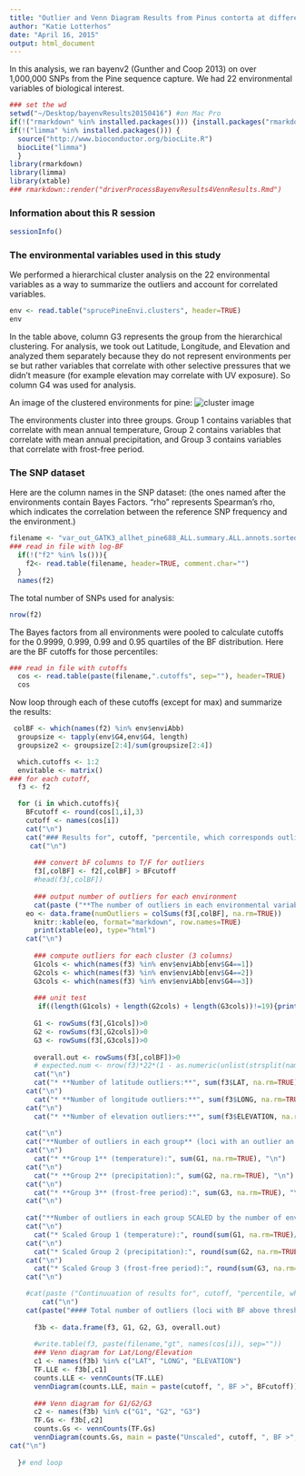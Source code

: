 ```yaml
---
title: "Outlier and Venn Diagram Results from Pinus contorta at different cutoffs"
author: "Katie Lotterhos"
date: "April 16, 2015"
output: html_document
---
```


In this analysis, we ran bayenv2 (Gunther and Coop 2013) on over 1,000,000 SNPs from the Pine sequence capture.  We had 22 environmental variables of biological interest.

```r
### set the wd
setwd("~/Desktop/bayenvResults20150416") #on Mac Pro
if(!("rmarkdown" %in% installed.packages())) {install.packages("rmarkdown", dependencies=TRUE)}
if(!("limma" %in% installed.packages())) {
  source("http://www.bioconductor.org/biocLite.R")
  biocLite("limma")
  }
library(rmarkdown)
library(limma)
library(xtable)
### rmarkdown::render("driverProcessBayenvResults4VennResults.Rmd")
````

### Information about this R session
```r
sessionInfo()
```

### The environmental variables used in this study

We performed a hierarchical cluster analysis on the 22 environmental variables as a way to summarize the outliers and account for correlated variables.
```r
env <- read.table("sprucePineEnvi.clusters", header=TRUE)
env
````

In the table above, column G3 represents the group from the hierarchical clustering.  For analysis, we took out Latitude, Longitude, and Elevation and analyzed them separately because they do not represent environments per se but rather variables that correlate with other selective pressures that we didn't measure (for example elevation may correlate with UV exposure).  So column G4 was used for analysis.

An image of the clustered environments for pine:
![cluster image](pineClusters.png)

The environments cluster into three groups.  Group 1 contains variables that correlate with mean annual temperature, Group 2 contains variables that correlate with mean annual precipitation, and Group 3 contains variables that correlate with frost-free period.


### The SNP dataset 

Here are the column names in the SNP dataset: (the ones named after the environments contain Bayes Factors.  "rho" represents Spearman's rho, which indicates the correlation between the reference SNP frequency and the environment.)

```r
filename <- "var_out_GATK3_allhet_pine688_ALL.summary.ALL.annots.sorted.GOOD.window.3xbf.log10"
### read in file with log-BF
  if(!("f2" %in% ls())){
    f2<- read.table(filename, header=TRUE, comment.char="")
  }
  names(f2)
```

The total number of SNPs used for analysis:
```r
nrow(f2)
```

The Bayes factors from all environments were pooled to calculate cutoffs for the 0.9999, 0.999, 0.99 and 0.95 quartiles of the BF distribution.  Here are the BF cutoffs for those percentiles:
```r
### read in file with cutoffs
  cos <- read.table(paste(filename,".cutoffs", sep=""), header=TRUE)
  cos
```

Now loop through each of these cutoffs (except for max) and summarize the results:

```r
 colBF <- which(names(f2) %in% env$enviAbb)
  groupsize <- tapply(env$G4,env$G4, length)
  groupsize2 <- groupsize[2:4]/sum(groupsize[2:4])

  which.cutoffs <- 1:2
  envitable <- matrix()
### for each cutoff, 
  f3 <- f2

  for (i in which.cutoffs){
    BFcutoff <- round(cos[1,i],3)
    cutoff <- names(cos[i])
    cat("\n")
    cat("### Results for", cutoff, "percentile, which corresponds outliers with a BF >", BFcutoff, "\n")
     cat("\n")
    
      ### convert bF columns to T/F for outliers
      f3[,colBF] <- f2[,colBF] > BFcutoff
      #head(f3[,colBF])
    
      ### output number of outliers for each environment
      cat(paste ("**The number of outliers in each environmental variable with BF >", BFcutoff, "**", "\n"))
    eo <- data.frame(numOutliers = colSums(f3[,colBF], na.rm=TRUE))
      knitr::kable(eo, format="markdown", row.names=TRUE)
      print(xtable(eo), type="html")
    cat("\n")
    
      ### compute outliers for each cluster (3 columns) 
      G1cols <- which(names(f3) %in% env$enviAbb[env$G4==1])
      G2cols <- which(names(f3) %in% env$enviAbb[env$G4==2])
      G3cols <- which(names(f3) %in% env$enviAbb[env$G4==3])
    
      ### unit test
       if((length(G1cols) + length(G2cols) + length(G3cols))!=19){print("Error in envi clusters")}
    
      G1 <- rowSums(f3[,G1cols])>0
      G2 <- rowSums(f3[,G2cols])>0
      G3 <- rowSums(f3[,G3cols])>0
    
      overall.out <- rowSums(f3[,colBF])>0   
      # expected.num <- nrow(f3)*22*(1 - as.numeric(unlist(strsplit(names(cos)[i], "V"))[2]))
      cat("\n")
      cat("* **Number of latitude outliers:**", sum(f3$LAT, na.rm=TRUE), "\n")
    cat("\n")
      cat("* **Number of longitude outliers:**", sum(f3$LONG, na.rm=TRUE), "\n")
    cat("\n")
      cat("* **Number of elevation outliers:**", sum(f3$ELEVATION, na.rm=TRUE), "\n")
    
    cat("\n")
    cat("**Number of outliers in each group** (loci with an outlier an any one environment in group 1)", "\n")
    cat("\n")
      cat("* **Group 1** (temperature):", sum(G1, na.rm=TRUE), "\n")
    cat("\n")
      cat("* **Group 2** (precipitation):", sum(G2, na.rm=TRUE), "\n")
    cat("\n")
      cat("* **Group 3** (frost-free period):", sum(G3, na.rm=TRUE), "\n")
    cat("\n")
    
    cat("**Number of outliers in each group SCALED by the number of environmental variables in that group**", "\n")
    cat("\n")
      cat("* Scaled Group 1 (temperature):", round(sum(G1, na.rm=TRUE)/groupsize[2],1),"\n")
    cat("\n")
      cat("* Scaled Group 2 (precipitation):", round(sum(G2, na.rm=TRUE)/groupsize[3],1), "\n")
    cat("\n")
      cat("* Scaled Group 3 (frost-free period):", round(sum(G3, na.rm=TRUE)/groupsize[4],1), "\n")
    cat("\n")

    #cat(paste ("Continuuation of results for", cutoff, "percentile, which corresponds to a BF of", BFcutoff, "..."))
        cat("\n")
    cat(paste("#### Total number of outliers (loci with BF above threshold in any one environment):", sum(overall.out, na.rm=TRUE)), "\n")
    
      f3b <- data.frame(f3, G1, G2, G3, overall.out)
      
      #write.table(f3, paste(filename,"gt", names(cos[i]), sep=""))
      ### Venn diagram for Lat/Long/Elevation
      c1 <- names(f3b) %in% c("LAT", "LONG", "ELEVATION")
      TF.LLE <- f3b[,c1]
      counts.LLE <- vennCounts(TF.LLE)
      vennDiagram(counts.LLE, main = paste(cutoff, ", BF >", BFcutoff))
      
      ### Venn diagram for G1/G2/G3
      c2 <- names(f3b) %in% c("G1", "G2", "G3")
      TF.Gs <- f3b[,c2]
      counts.Gs <- vennCounts(TF.Gs)
      vennDiagram(counts.Gs, main = paste("Unscaled", cutoff, ", BF >", BFcutoff))
cat("\n")
      
  }# end loop
```